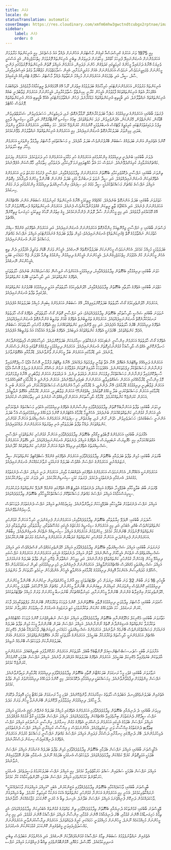 ```yaml
---
title: ފެށުން
locale: dv
statusTranslation: automatic
coverImage: https://res.cloudinary.com/xmfm6mhw3gwctndtcubgx2rptnae/image/upload/v1740468922/small_cover_tratado_de_psicologia_revolucionaria_a4c0dca4e0.webp
sidebar:
    label: ފެށުން
    order: 0
---
```

މިއީ 1975 ވަނަ އަހަރުގެ ކްރިސްމަސްއާ ގުޅިގެން މާސްޓަރުން އަޚުންނަށް ދެއްވާ އައު މެސެޖެކެވެ. މިއީ އުނިކަންތައް މަރާލުމަށް އަހަރެމެންނަށް އުނގަންނައިދޭ ފުރިހަމަ ކޯޑެކެވެ. މިހާތަނަށް ދަރިވަރުން ތިބެނީ އުނިކަންތައް ފޮރުވުމަށް ހިތްހަމަޖެހިގެން، އެއީ އަސްކަރީ ވެރިޔަކު އޭނާގެ ދަށުގައިވާ މީހުންގެ ކުރިމަތީގައި ގަދަވެގެން ހުންނަ ފަދައިން، އަހަރެމެން އަމިއްލަ ގޮތުން އުނިކަންތައް ފޮރުވުމުގައި ފަންނީ މީހުންނަށް ވެފައިވީނަމަވެސް، ނަމަވެސް އަހަރެމެންނަށް އެއަށް މަރުދީނުމަށާއި، އެއިން ސަލާމަތްވުމަށް މަޖުބޫރުވާ ވަގުތު އައިސްފައިވާއިރު، ސާފު، ސީދާ، އަދި ތެދުމަގުން އަހަރެމެންނަށް މުހިއްމު ނުކުތާތައް ދެއްވާ މާސްޓަރު ސަމޭލްގެ ޓެކްނިކްގެ އެހީގައިއެވެ.

އުނިކަންތައް މަރުވުމުން، އަހަރެމެންނަށްޓަކައި ހުރިހާކަމެއް ބަދަލުވުމުގެ އިތުރަށް، ރޫޙު އޭގެ އޮޅުމެއްނެތް ރީތިކަމާއެކު ފާޅުވެއެވެ. އެތައްބަޔަކު އެއްފަހަރާ އެތައް އުނިކަންތައްތަކެއް ފާޅުވުމުން އެމީހުން ކުރާނީ ކިހިނެތްތޯ ސުވާލުކުރާއިރު، އެމީހުންނަށް އަހަރެމެން ޖަވާބުދެނީ ބައެއް އުނިކަންތައްތައް ނައްތާލާށެވެ. އަދި ބާކީތިބި އުނިކަންތައްތައް މަޑުކުރާށެވެ. ފަހުން ނައްތާލުމަށްޓަކައި އެއުޅޭ ބާކީތިބި އެހެން އުނިކަންތައްތައް ފޮރުވެސް ހުއްޓެވެ.

ފުރަތަމަ ބާބުގައި؛ އަހަރެމެންގެ ދިރިއުޅުމުގެ ޞަފްޙާ ބަދަލުކުރާނެގޮތް، ރޫޅާލާނެގޮތް؛ ރުޅި، ދަހިވެތިކަން، ޙަސަދަވެރިވުން، ޝަހުވަތްތެރިވުން، ބޮޑާކަން، ކަންނެތްވުން، މޭރުންކަން، އެދުންވެރިވުން، ފަދަ ކަންތައްތަކެވެ. ބިމުގެ ސިކުނޑި ކޮންޓްރޯލްކޮށް އަދި އާލަމީ ސިކުނޑީގެ ދާއިމީ ޢިލްމު ދަމައިގަތުމަށްޓަކައި ކުރިމަތީގެ ވޯޓެކްސް އެނބުރުވުމަކީ ކޮންމެހެން ކުރަންޖެހޭ ކަމެކެވެ. ހަމަ މިބާބުގައި، އަހަރެމެންގެ އަޚުލާޤީ މިންވަރު ބަލައި، މިމިންވަރު ބަދަލުކުރާނެގޮތް އުނގަންނައިދެއެވެ. މިއީ އަހަރެމެންގެ އުނިކަންތައްތައް ނައްތާލުމުން ވެވޭނެކަމެކެވެ.

ކޮންމެ އެތެރެއިން އަންނަ ބަދަލެއްގެ ސަބަބުން ބޭރުފުށުންވެސް ބަދަލު އާދެއެވެ. މި މަސައްކަތުގައި މާސްޓަރު ވިދާޅުވާ މިންވަރަކީ އަހަރެމެން މިހާރު ތިބި ޙާލަތަށެވެ.

ދެވަނަ ބާބުގައި؛ ބުނެދެނީ ދިރިއުޅުމުގެ މިންކުރުމުގައި އަހަރެމެންގެ ހުރި މަގާމަކީ އަހަރެމެންގެ ހުރި ދަރަޖަކަމެވެ. އަހަރެމެން މިދަރަޖަ މައްޗަށްއަރުވާއިރު ކުރިއަށްދެވޭނެއެވެ. ނަމަވެސް ހަމަ އެތާ ހުއްޓިލައިފިނަމަ ފޫހިކަމާއި، ދެރަވުމާއި، ހިތާމައާއި، މާޔޫސްކަން އުފެދޭނެއެވެ.

ތިންވަނަ ބާބުގައި؛ ނަފްސާނީ ދެކޮޅުވެރިކަމާއި ބެހޭގޮތުން އަހަރެމެންނަށް ވިދާޅުވެދެއްވާއިރު، ނަފްސާނީ ފެށުމުގެ މަރުކަޒު ވަނީ އަހަރެމެންގެ އެތެރޭގައިކަން އުނގަންނައިދެއްވައެވެ. އަދި ސީދާ ނުވަތަ ލަނބުނުވާ މަގަކީ ބަދަލު ގެންނަން ބޭނުންވާ މީހުންގެ ދާއިރާއެވެ. މިގޮތުން އަމިއްލަ ނަފްސުގެ މައްޗަށް މަސައްކަތްކުރުމަކީ ސީދާ މަގުގެ މައި ސިފައެވެ؛ އިންސާނިއްޔަތު ދިރިއުޅުމުގެ މިންކުރުމުގައި ދަށު މަގުން ހިނގައެވެ.

ހަތަރުވަނަ ބާބުގައި؛ ބަދަލު އަންނަގޮތް ބުނެދެއެވެ. ކުއްޖެއްގެ ރީތިކަމަކީ އޭނާގެ އުނިކަންތައް ކުރިނުލުމުގެ ސަބަބުން އަންނަ އެއްޗެއްކަން އަހަރެމެންނަށް ފެނެއެވެ. އަދި އެކުއްޖާގެ ޒާތީ ރީތިކަން ގެއްލެމުންދާކަންވެސް ފެނެއެވެ. އަހަރެމެން އުނިކަންތައްތައް ފުނޑުކޮށްލުމުން ރޫޙު އޭގެ މޮޅުކަމުގައި ފާޅުވެއެވެ. އަދި މިއީ މީހުންނަށް ސާދާ ލޮލުން ފެންނާނެކަމެކެވެ. މީގެ އިތުރުން ރޫޙުގެ ރީތިކަމަކީ ހަށިގަނޑު ރީތިކޮށްދޭ އެއްޗެވެ.

ފަސްވަނަ ބާބުގައި؛ މި ނަފްސާނީ ޖިމްނޭޒިއަމް ހިންގާނެގޮތް އަހަރެމެންނަށް އުނގަންނައިދެއެވެ. އަދި އަހަރެމެން އެތެރޭގައި ގެންގުޅޭ ސިއްރު ހުތުރުކަން ނައްތާލުމުގެ ގޮތް (އުނިކަންތައް) އުނގަންނައިދެއެވެ؛ މުޅިން ތަފާތު ބަދަލެއް ގެނައުމަށްޓަކައި އަމިއްލަ ނަފްސުގެ މައްޗަށް މަސައްކަތް ކުރަން އުނގަންނައިދެއެވެ.

ބަދަލުވުމަކީ މުހިއްމު ކަމެކެވެ. އެހެންނަމަވެސް މީހުންނަކަށް ބަދަލުވާނެގޮތެއް ނޭނގެއެވެ. އެމީހުން ވަރަށް ބޮޑަށް ތަކުލީފު އުފުލާފައި ދެން ތިބީ އެހެން މީހުންނަށް ކުށް އެޅުވުމަށް ހިތްހަމަޖެހިގެންނެވެ. އެމީހުންނަށް އެމީހުންގެ ދިރިއުޅުން ހިންގުމުގެ ޒިންމާ އުފުލަން ޖެހޭ ހަމައެކަނި ބަޔަކީ އެމީހުންކަން ނޭނގެއެވެ.

ހަވަނަ ބާބުގައި؛ ދިރިއުޅުމާއި ބެހޭގޮތުން ވިދާޅުވެދެއްވާއިރު، ދިރިއުޅުމަކީ އެކަކަށްވެސް ނުވިސްނޭ މައްސަލައެއްކަން ބުނެއެވެ؛ ހާލަތުތަކަކީ އެތެރޭގެ ކަންތައްތަކެވެ. އަދި ހާދިސާތަކަކީ ބޭރުގެ ކަންތައްތަކެވެ.

ހަތްވަނަ ބާބުގައި؛ އެތެރޭގެ ޙާލަތާއި ބެހޭގޮތުން ވިދާޅުވެދެއްވާއިރު، ހޭލުންތެރިކަމުގެ ޙާލަތުތަކާއި އަމަލީ ދިރިއުޅުމުގެ ބޭރުފުށުގެ ކަންތައްތަކުގެ މެދުގައިވާ ތަފާތު އުނގަންނައިދެއެވެ.

އަހަރެމެން ހޭލުންތެރިކަމުގެ ގޯސް ޙާލަތުތައް ބަދަލުކޮށްލައިފިއްޔާ، އޭގެ ސަބަބުން އަހަރެމެންގެ ކިބައިން މުހިއްމު ބަދަލުތަކެއް އުފެދެއެވެ.

ނުވަވަނަ ބާބުގައި ޝަޚްޞީ ޙާދިސާތަކާއި ބެހޭގޮތުން ވިދާޅުވެދެއްވައެވެ؛ އަދި ނަފްސާނީ ގޮތުން ގޯސް ހާލަތުތަކާއި، އެތެރޭގެ ގޯސް ހާލަތުތައް ރަނގަޅުކުރާނެގޮތް އުނގަންނައިދެއްވައެވެ. އަހަރެމެންގެ ތަރުތީބުނެތް އެތެރޭގެ ގެއަށް ތަރުތީބު ގެންނާނެގޮތް އުނގަންނައިދެއްވައެވެ. އެތެރޭގެ ދިރިއުޅުމުން ބޭރުގެ ޙާލަތުތައް އުފެދެއެވެ. އަދި މިއީ ވޭންދެނިވި ކަންތައްތަކެއްނަމަ މިއީ އެތެރޭގެ މާނަހުރި ޙާލަތުތަކުގެ ސަބަބުން އުފެދޭ ކަންތައްތަކެވެ. ބޭރުފުށަކީ އެތެރޭގެ ކަންތައްތަކުގެ އަލިބައެވެ. އެތެރޭގެ ބަދަލެއް އައުމާއެކު އައު ތަރުތީބެއް އުފެދެއެވެ.

އެތެރޭގެ ގޯސް ހާލަތުތައް އަހަރެމެން އިންސާނީ ނުބައިކަމުގެ ނުރައްކާތެރި ޝިކާރައަކަށް ބަދަލުކޮށްލައެވެ. ހުރިހާކަމެއްވެސް ފާއިތުވެގެންދާކަން ހަނދާންކޮށްދީ އެއްވެސް ޙާދިސާއަކާ ގުޅުންނުހުރިގޮތަށް އުނގަންނައިދެއެވެ. އަހަރެމެން ދިރިއުޅުމަކީ ފިލްމެއްގެ ގޮތުގައި ދެކެން ދަސްކުރަން ވާނެއެވެ. އަދި ޑްރާމާގައި އަހަރެމެން ބަލާ މީހުންނަށް ވާންވާނެއެވެ. ޑްރާމާއާއި އެއްގޮތްނުވާށެވެ.

އަހަރެންގެ ދަރިއެއްގެ ތިއޭޓަރެއް އެބައޮތް. އޭނާ އެތާ ޒަމާނީ ފިލްމުތައް ދައްކައެވެ. އޭނާގެ ތިއޭޓަރު ފުރާލާނީ އޮސްކާ އެވޯޑު ހާސިލްކޮށްފައިވާ ފަންނާނުން މަސައްކަތްކުރާ ފިލްމުތަކުންނެވެ. އެއްދުވަހަކު އާދައިގެ ގޮތަކަށް އަލްވާރޯގެ ނަމުން މަޝްހޫރު އަހަރެންގެ ދަރިފުޅު އޮސްކާ އެވޯޑު ހާސިލްކޮށްފައިވާ ފަންނާނުން މަސައްކަތްކުރާ ފިލްމަކަށް އަހަރެން ދަޢުވަތު ދިނެވެ. އެ ދަޢުވަތަށް އަހަރެން ޖަވާބުދިނީ އޭނާގެ ފިލްމަށްވުރެ މޮޅު އިންސާނީ ޑްރާމާއެއްގައި އަހަރެން ޝައުޤުވެރިވާތީ، އަހަރެންނަށް ބައިވެރިނުވެވޭނެއެވެ. އަހަރެން ދެންނެވީ އެ ޑްރާމާއަކީ ކޮބައިހެއްޔެވެ؟ އަހަރެން ޖަވާބުދިނީ ދިރިއުޅުމުގެ ޑްރާމާއެވެ؛ އޭނާ ދެންނެވީ، އެ ޑްރާމާގައި ހުރިހާ އެންމެންވެސް މަސައްކަތްކުރާކަމަށް، އަދި އަހަރެން ބުނީ އެ ޑްރާމާގައި އަހަރެން މަސައްކަތްކުރަނީ ބަލާ މީހެއްގެ ގޮތުގައެވެ. ކީއްވެގެންހޭ؟ އަހަރެން ޖަވާބުދިނީ، އަހަރެން ޑްރާމާއާއި އެއްގޮތް ނުވާތީއެވެ. އަހަރެން ކުރަންޖެހޭ ކަންތައްކުރަމެވެ. ޑްރާމާގެ ޙާދިސާތަކުން އަހަރެން ފޯރިއެއްވެސް ނުގުނެވެ އަދި ހިތާމައެއްވެސް ނުކުރެއެވެ.

ދިހަވަނަ ބާބުގައި؛ ތަފާތު އަހަންނާބެހޭ ގޮތުން ވިދާޅުވެދެއްވާފައި އިންސާނުންގެ އެތެރޭގެ ދިރިއުޅުމުގައި އެކުވެރި މަސައްކަތެއް ނެތްކަމަށާއި އެއީ އަހަންނާ ގުޅުންހުރި ކަންތައްތަކެއްކަމަށް ބުނެދެއެވެ. އެހެންވީމާ ޑްރާމާގެ އެކްޓަރުންގެ ކޮންމެ ދުވަހެއްގެ ދިރިއުޅުމުގައިވެސް އެހާ ބަދަލު އަންނަނީ ސަބަބުގައެވެ: ހަސަދަވެރިވުން، ހެވުން، ރޯން، ރުޅި، ބިރުގަތުން، މި ސިފަތަކުން އަހަރެމެންގެ ޝަޚްޞިއްޔަތު އަހަންނާ ގުޅުންހުރި ކަންތައްތަކަށް ދައްކާ ތަފާތު ބަދަލުތަކާއި އުނި އިތުރުތައް އަހަރެމެންނަށް ދައްކުވައިދެއެވެ.

އެގާރަވަނަ ބާބުގައި؛ އަހަރެމެންގެ ލޮބުވެތި އީގޯއާއި ބެހޭގޮތުން ވިދާޅުވެދެއްވާފައި އަހަންނާ ގުޅުންހުރި ކަންތައްތަކަކީ ނަފްސާނީ އަގުތަކެއްކަމަށާއި މިއީ ހެޔޮވިޔަސް ނުބައިވިޔަސް އެ އެތެރޭގެ އަމިއްލަ ދެނެގަތުން އުނގަންނައިދެއްވައެވެ. އަދި އެގޮތަށް އަހަރެމެންގެ ޝަޚްޞިއްޔަތުގެ އެތެރޭގައި ދިރިއުޅޭ އެތައް އަހަންނާ ގުޅުންހުރި ކަންތައްތަކެއް ހޯދާނެއެވެ.

ބާރަވަނަ ބާބުގައި؛ މުޅިން ތަފާތު ބަދަލުއާއި ބެހޭގޮތުން ވިދާޅުވެދެއްވާފައި އަހަރެމެން އެތެރޭގައި ގެންގުޅޭ ސަބްޖެކްޓިވް ކަންތައްތަކަށް ސީދާ ނަޒަރެއްނުދީ އަހަރެމެންގެ ނަފްސަށް އެއްވެސް ބަދަލެއް ގެނައުމަކީ ނުވާނެކަމެއްކަން އުނގަންނައިދެއެވެ.

އަހަރެމެންނަކީ އެކެއްނޫން، އެހެންނަމަވެސް އަހަރެމެންގެ އެތެރޭގައި އެތައްބަޔަކު ވާއިރު، އަހަރެމެން ދަނީ އަމިއްލަ ނަފްސު ދެނެގަތުމުގެ މަގުގައެވެ. އެނގުމާއި ދެނެގަތުމަކީ ދެކަމެވެ. ފުރަތަމަ ކަމަކީ ސިކުނޑިންކުރާކަމެވެ. އަދި ދެވަނަ ކަމަކީ ހިތުންކުރާކަމެވެ.

ތޭރަވަނަ ބާބު؛ ބަލާމީހާއާއި ބެލެވޭމީހާ، އެތެރޭގެ އަމިއްލަ ދެނެގަތުމުގެ އެތުލީޓް އޭގެ އެތެރޭގައި ގެންގުޅޭ ނޭދެވޭ ކަންތައްތައް ދުރުކުރުމަށް ސީރިއަސްކަމާއެކު އަމިއްލަ ނަފްސުގެ މައްޗަށް މަސައްކަތްކޮށް މަސައްކަތްކުރާމީހާއާއި ބެހޭގޮތުން ވިދާޅުވެދެއްވައެވެ.

އަމިއްލަ ނަފްސު ދެނެގަތުމަށް ބަލާމީހަކާއި ބެލެވޭމީހަކަށް ވަކިވާންވާނެއެވެ. މިވަކިވުމެއްނެތި އަމިއްލަ ނަފްސު ދެނެގަތުމަށް ދުވަހަކުވެސް ވާސިލެއްނުވެވޭނެއެވެ.

ސާދަވަނަ ބާބުގައި؛ ނޭދެވޭ ޚިޔާލުތަކާއި ބެހޭގޮތުން ވިދާޅުވެދެއްވާއިރު؛ އަހަރެމެންނަށް ފެނިގެންދަނީ ހުރިހާ އަހަންނާ ގުޅުންހުރި ކަންތައްތަކަށްވެސް ބުއްދި އެބަހުރި އަދި މިއީ އަހަރެމެންގެ ސިކުނޑީގެ މަރުކަޒުގެ އެހީގައި މައުޟޫޢުތަކާއި، ޚިޔާލުތަކާއި، ތަޙްލީލުތަކާއި ފަދަ ކަންތައްތައް ފޮނުވުމަށް ބޭނުންކުރާ ކަމެކެވެ. މިހެންވުމުން އަހަރެމެންގެ އަމިއްލަ ސިކުނޑިއެއް ނެތްކަން އެނގިގެންދެއެވެ. މިބާބުން އަހަރެމެންނަށް ފެނިގެންދަނީ އަހަންނާ ގުޅުންހުރި ކަންތައްތައް ގަދަބާރުން އަހަރެމެންގެ ވިސްނުމުގެ މަރުކަޒު ބޭނުންކުރާކަމެވެ.

ފަނަރަވަނަ ބާބުގައި؛ އަމިއްލަ ޝަޚްޞިއްޔަތާއި ބެހޭގޮތުން ވިދާޅުވެދެއްވާފައި އަމިއްލަ ހޭލުންތެރިކަމެއްވެސް، ޤަސްދެއްވެސް އަދި އަމިއްލަ ޝަޚްޞިއްޔަތެއްވެސް ނެތްކަން އެމީހާއަށް ވިސްނޭނެއެވެ. ގާތުން އަމިއްލަ ދެނެގަތުމުގެ އެހީގައި އަހަރެމެންނަށް އަހަރެމެންގެ ނަފްސުގައި ދިރިއުޅޭ މީހުން (އަހަންނާ ގުޅުންހުރި ކަންތައްތައް) ފެންނާނެއެވެ. އަދި މިމީހުން ނައްތާލަން ޖެހޭނީ މުޅިން ތަފާތު ބަދަލެއް ގެނައުމަށެވެ. އަމިއްލަ ޝަޚްޞިއްޔަތަކީ މުޤައްދަސް އެއްޗެއްކަމަށްވާތީއެވެ. އަހަރެމެންނަށް ފެނިގެންދަނީ މުޅި ދިރިއުޅުމުގައި ކުދިން ރަނގަޅުކުރަމުން އުޅޭ ސްކޫލްގެ މުދައްރިސުން އެކަންކަމާ އޮޅިގެން ދިރިއުޅުމުގެ ޑްރާމާގައި އެހެންވާތީ އެމީހުން އެންމެފަހުން ނިކަމެތި ޙާލަތަކަށް ދާ މަންޒަރެވެ.

ބާކީހުރި 16 ވަނަ ބާބުން 32 ވަނަ ބާބުގެ ނިޔަލަށް ހުރި ޗެޕްޓަރުތަކަކީ މިއީ އާންމު މީހުންގެތެރެއިން ނިކުންނަން ބޭނުންވާ މީހުންނަށް، ދިރިއުޅުމުގައި ކޮންމެވެސް މިންވަރަކުން ކުރިއެރުން ލިބިގަންނަން ބޭނުންވާ މީހުންނަށް، މައްޗަށް އުދުހޭ ރޫހުގަދަ ބާޒުފަދަ މީހުންނަށް، ހޭލުންތެރިކަމަށް އިންޤިލާބު ގެންނަން ބޭނުންވާ މީހުންނަށާއި، މައިނުވާއެއްޗަކަށް ބޯނުލަނބާ މީހުންނަށް ވަރަށް މުހިއްމު ޗެޕްޓަރުތަކެކެވެ.

ސޯޅަވަނަ ބާބުގައި؛ މާސްޓަރު ވިދާޅުވަނީ ދިރިއުޅުމުގެ ފޮތާއި ބެހޭގޮތުންނެވެ. ކޮންމެ ދުވަހަކު ތަކުރާރުކޮށް ބޭނުންކުރާ ލަފްޒުތަކާއިމެދު ފާހަގަ ކުރަން ރަނގަޅެވެ. ހަމަ އެދުވަހެއްގެ ކަންކަން ތަކުރާރުވުމަކީ މަތީ ދަރަޖައިގެ އެނގުމަށް ވާސިލްވުމަށް މަގުފަހިވާނެ ކަމެކެވެ.

ހަތާރަވަނަ ބާބުގައި؛ މެކޭނިކަލް މަޚްލޫޤުންނާއި ބެހޭގޮތުން ވިދާޅުވެދެއްވާފައި އަމިއްލަ ނަފްސަށް ނުބެލިއްޖެނަމަ ކޮންމެ ދުވަހަކު ހުއްޓުމެއްނެތި ތަކުރާރުވާ ކަންތައްތައް އެނގިގެންދާނެ ގޮތެއް ނޯންނާނެއެވެ. އަމިއްލަ ނަފްސަށް ބަލަން ބޭނުންނުވާ މީހަކު މުޅިން ތަފާތު ބަދަލެއް ގެނައުމަށް މަސައްކަތްކުރަންވެސް ބޭނުމެއް ނުވާނެއެވެ. އަހަރެމެންގެ ޝަޚްޞިއްޔަތަކީ ހަމައެކަނި މެރިއަނެޓެއް، ވާހަކަދައްކާ ބުދެއް، މެކޭނިކަލް އެއްޗެއް، އަހަރެމެންނަކީ ހާދިސާތައް ތަކުރާރުކުރާ ބަޔަކީމެވެ. އަހަރެމެންގެ އާދަތަކަކީ ކުރާނެ އެއްގޮތްކަންތައްތަކެވެ. އަހަރެމެން އެއަށް ބަދަލުގެންނާކަށް ދުވަހަކުވެސް ބޭނުމެއް ނުވިއެވެ.

އަށާރަވަނަ ބާބަކީ ސުޕަރ-ސަބްސްޓެންޝިއަލް ރޮށްޓާބެހޭ ބާބެވެ. އާދަތަކުން އަހަރެމެން ހަރުކޮށްލާފައި ބައިތިއްބައެވެ. އަހަރެމެންނަކީ އާދަތަކުން ބަރުވެފައިވާ މެކޭނިކަލް ބަޔަކީމެވެ. އަހަރެމެން އެތެރޭގެ ބަދަލުތަކެއް އުފައްދަން ވާނެއެވެ. އަމިއްލަ ނަފްސަށް ބެލުމަކީ ކޮންމެހެން ކުރަންޖެހޭ ކަމެކެވެ.

ނަވާރަވަނަ ބާބުގައި؛ ގެވެހި މީހާ ރަނގަޅަށް ބަލަހައްޓާނެ ގޮތާއި ބެހޭގޮތުން ވިދާޅުވެދެއްވާފައި ދިރިއުޅުމުގެ ޑްރާމާއިން ވަކިވާންވާނެއެވެ. ނަފްސަށް މިންޖުވުމަށް ދިފާޢުވާންވާނެއެވެ. މިމަސައްކަތަކީ ދިރިއުޅުމާއި ދެކޮޅުކަމެކެވެ. މިއީ ކޮންމެ ދުވަހެއްގެ ދިރިއުޅުމަށްވުރެ މުޅިން ތަފާތު ކަމެކެވެ.

އެތެރެއިން ބަދަލުނުވެއްޖެހިނދު އަބަދުވެސް ޙާލަތުގެ ޝިކާރައަކަށް ވާންޖެހޭނެއެވެ. ގެވެހި މީހާ ރަނގަޅަށް ބަލަހައްޓާ މީހަކީ އޮއިވަރާ ދެކޮޅަށް ދާ މީހާއެވެ. ދިރިއުޅުމުން ގިލުވާލާފައި ދޫކޮށްލަން ބޭނުންނުވާ މީހުން ވަރަށް މަދެވެ.

ވިހިވަނަ ބާބުގައި؛ ދެ ދުނިޔެއާއި ބެހޭގޮތުން ވިދާޅުވެދެއްވާފައި އަހަރެމެންގެ އެތެރޭގައި މުހިއްމު ބަދަލެއް ގެނެވޭނެ ޙަޤީޤީ އެނގުމަކީ އަމިއްލަ ނަފްސު ސީދާކޮށް ދެނެގަތުމަށް ބިނާވެފައިވާ އެއްޗެއްކަން ވިދާޅުވެދެއްވައެވެ. އަމިއްލަ ނަފްސަށް ބަލާލުމަކީ ގާތް ގުޅުމެއް އުފެއްދުމެވެ. އަމިއްލަ ނަފްސަށް ބެލުމުގެ އެހީގައި އަހަރެމެން ދަސްކުރަނީ އެތެރޭގެ މަގުން ހިނގާށެވެ. އިންސާނީ ނަސްލުގައި އަމިއްލަ ނަފްސު ދެނެގަތުމުގެ އިޙްސާސް ވަނީ ނިކަމެތިވެފައެވެ. އެހެންނަމަވެސް މި އިޙްސާސް ކުރިއަރާނީ އަމިއްލަ ނަފްސު ދެނެގަތުމުގައި ጽާބިތުވެ ދެމިހުރުމުންނެވެ. ބޭރު ދުނިޔޭގައި ހިނގާށާއި ދަސްކުރާ ފަދައިން އަމިއްލަ ނަފްސުގެ މައްޗަށް ނަފްސާނީ މަސައްކަތް ކުރުމުން އަހަރެމެން އެތެރޭގެ ދުނިޔޭގައިވެސް ހިނގަން ދަސްކުރާނެއެވެ.

އެކާވީސްވަނަ ބާބުގައި؛ އަމިއްލަ ނަފްސަށް ބެލުމާއި ބެހޭގޮތުން ވިދާޅުވެދެއްވާފައި މުޅިން ތަފާތު ބަދަލެއް ގެނައުމަށް އަމިއްލަ ނަފްސަށް ބެލުމަކީ އަމަލީގޮތުން ކުރެވޭ ކަމެއްކަން ވިދާޅުވެދެއްވައެވެ. ދުވަހަކުވެސް އެނގުމަކީ ބެލުމެއް ނޫނެވެ. އެނގުމާއި ބެލުން އޮޅުވާލައިގެން ނުވާނެއެވެ.

އަމިއްލަ ނަފްސަށް ބެލުމަކީ ސައްތައިން ސައްތަ ހަރަކާތްތެރިވާ ކަމެކެވެ. މިއީ އަމިއްލަ ނަފްސު ބަދަލުކުރުމުގެ ވަސީލަތެކެވެ. އެނގުމަކީ ހަރަކާތްނެތް ކަމަކަށްވެފައި އަމިއްލަ ނަފްސަށް ބެލުމަކީ ހޭލުންތެރިކަމާއެކު ކުރާ ކަމެކެވެ.

ބާވީސްވަނަ ބާބުގައި؛ ވާހަކަދެއްކުމާއި ބެހޭގޮތުން ވިދާޅުވެދެއްވާފައި ޔަޤީންކުރުން، އެބަހީ "އަމިއްލަ އަމިއްލައަށް ވާހަކަދެއްކުމަކީ" ނުރައްކާތެރިކަމެކެވެ. އެހެނީ މިއީ އަހަރެމެންގެ އަހަންނާ ގުޅުންހުރި ކަންތައްތައް އެކަކު އަނެކަކާ ކުރިމަތިލާ ކުރުމެވެ. ތިބާ އަމިއްލައަށް ވާހަކަދައްކަމުން ދަނިކޮށް ފެނިއްޖެނަމަ އަމިއްލަ ނަފްސަށް ބަލާށެވެ. އެހިނދު ތިބާ އެ ކުރަނީ ކޮންކަހަލަ މަޖާކަމެއްކަން ހާމަވާނެއެވެ.

ތޭވީސްވަނަ ބާބުގައި؛ ގުޅުންތަކުގެ ދުނިޔެއާއި ބެހޭގޮތުން ވިދާޅުވެދެއްވާފައި ތިން ވައްތަރުގެ ގުޅުންތައް އެބަހުރިކަން ވިދާޅުވެދެއްވައެވެ؛ އެއީ ތިމާގެ ހަށިގަނޑާއެކު އޮންނަ ގުޅުމާއި، ބޭރު ދުނިޔެއާއެކު އޮންނަ ގުޅުމާއި، އިންސާނާ އަމިއްލަ ނަފްސާއެކު އޮންނަ ގުޅުމެވެ. އަދި މިއީ ގިނަ މީހުންނަށް މުހިއްމުކަމެއް ނޫނެވެ. މީހުންނަށް މުހިއްމުވަނީ ހަމައެކަނި ކުރީގެ ދެވައްތަރެވެ. އަހަރެމެން ދިރާސާކުރަންވާނީ އަހަރެމެންނަށް މައްސަލަޖެހިފައިވަނީ މީގެތެރެއިން ކޮންކަހަލަ ގުޅުމަކުންކަން އެނގުމަށެވެ.

އެތެރެއިން ނައްތާނުލެވުމުގެ ސަބަބުން ތިމާގެ ނަފްސާއެކު ގުޅުންއުފައްދާކަށް ނޭނގެއެވެ. އަދި އެހެންވުމުން އަބަދުވެސް ތިބެނީ އަނދިރިކަމުގައެވެ. މާޔޫސްވެ، މަގުއޮޅި، އޮޅުންބޮޅުންވެފައި ތިއްބާ ފެނިއްޖެނަމަ އަމިއްލަ ނަފްސ

